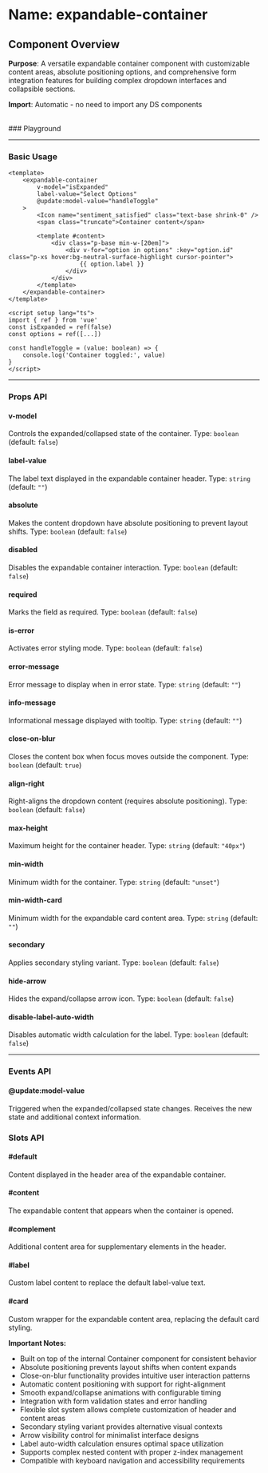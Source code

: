 
<Meta of={ExpandableContainer} />

# Name: expandable-container
## Component Overview

**Purpose**: A versatile expandable container component with customizable content areas, absolute positioning options, and comprehensive form integration features for building complex dropdown interfaces and collapsible sections.

**Import**: Automatic - no need to import any DS components

<br />
### Playground

<Canvas of={ExpandableContainer.Primary} />
<Controls />

---

### Basic Usage

```vue
<template>
    <expandable-container 
        v-model="isExpanded"
        label-value="Select Options"
        @update:model-value="handleToggle"
    >
        <Icon name="sentiment_satisfied" class="text-base shrink-0" />
        <span class="truncate">Container content</span>

        <template #content>
            <div class="p-base min-w-[20em]">
                <div v-for="option in options" :key="option.id" class="p-xs hover:bg-neutral-surface-highlight cursor-pointer">
                    {{ option.label }}
                </div>
            </div>
        </template>
    </expandable-container>
</template>

<script setup lang="ts">
import { ref } from 'vue'
const isExpanded = ref(false)
const options = ref([...])

const handleToggle = (value: boolean) => {
    console.log('Container toggled:', value)
}
</script>
```

<Canvas sourceState="none" of={ExpandableContainer.Primary} />

---

### Props API

#### v-model
Controls the expanded/collapsed state of the container. Type: `boolean` (default: `false`)

#### label-value
The label text displayed in the expandable container header. Type: `string` (default: `""`)

#### absolute
Makes the content dropdown have absolute positioning to prevent layout shifts. Type: `boolean` (default: `false`)

<Canvas sourceState="none" of={ExpandableContainer.Absolute} />

#### disabled
Disables the expandable container interaction. Type: `boolean` (default: `false`)

<Canvas sourceState="none" of={ExpandableContainer.Disabled} />

#### required
Marks the field as required. Type: `boolean` (default: `false`)

<Canvas sourceState="none" of={ExpandableContainer.Required} />

#### is-error
Activates error styling mode. Type: `boolean` (default: `false`)

<Canvas sourceState="none" of={ExpandableContainer.IsError} />

#### error-message
Error message to display when in error state. Type: `string` (default: `""`)

#### info-message
Informational message displayed with tooltip. Type: `string` (default: `""`)

<Canvas sourceState="none" of={ExpandableContainer.InfoMessage} />

#### close-on-blur
Closes the content box when focus moves outside the component. Type: `boolean` (default: `true`)

#### align-right
Right-aligns the dropdown content (requires absolute positioning). Type: `boolean` (default: `false`)

<Canvas sourceState="none" of={ExpandableContainer.AlignRight} />

#### max-height
Maximum height for the container header. Type: `string` (default: `"40px"`)

#### min-width
Minimum width for the container. Type: `string` (default: `"unset"`)

#### min-width-card
Minimum width for the expandable card content area. Type: `string` (default: `""`)

#### secondary
Applies secondary styling variant. Type: `boolean` (default: `false`)

<Canvas sourceState="none" of={ExpandableContainer.Secondary} />

#### hide-arrow
Hides the expand/collapse arrow icon. Type: `boolean` (default: `false`)

<Canvas sourceState="none" of={ExpandableContainer.HideArrow} />

#### disable-label-auto-width
Disables automatic width calculation for the label. Type: `boolean` (default: `false`)

---

### Events API

#### @update:model-value
Triggered when the expanded/collapsed state changes. Receives the new state and additional context information.

### Slots API

#### #default
Content displayed in the header area of the expandable container.

#### #content
The expandable content that appears when the container is opened.

#### #complement
Additional content area for supplementary elements in the header.

#### #label
Custom label content to replace the default label-value text.

#### #card
Custom wrapper for the expandable content area, replacing the default card styling.

**Important Notes:**
- Built on top of the internal Container component for consistent behavior
- Absolute positioning prevents layout shifts when content expands
- Close-on-blur functionality provides intuitive user interaction patterns
- Automatic content positioning with support for right-alignment
- Smooth expand/collapse animations with configurable timing
- Integration with form validation states and error handling
- Flexible slot system allows complete customization of header and content areas
- Secondary styling variant provides alternative visual contexts
- Arrow visibility control for minimalist interface designs
- Label auto-width calculation ensures optimal space utilization
- Supports complex nested content with proper z-index management
- Compatible with keyboard navigation and accessibility requirements